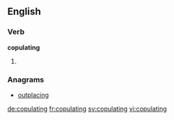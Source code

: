 
==English==

===Verb===
'''copulating'''

# {{present participle of|copulate}}

===Anagrams===
* [[outplacing#English|outplacing]]

[[de:copulating]]
[[fr:copulating]]
[[sv:copulating]]
[[vi:copulating]]